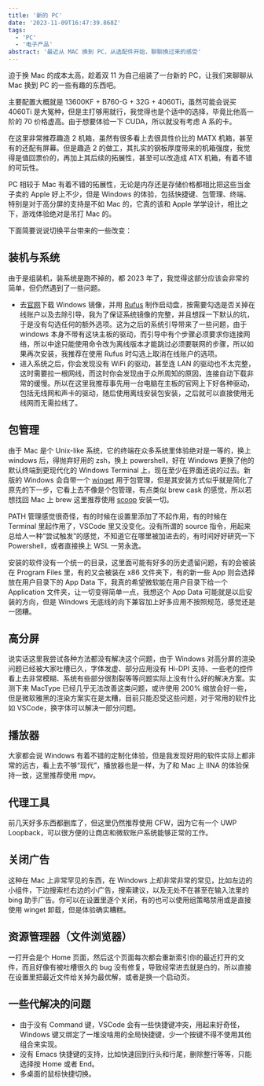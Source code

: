 ```yaml
---
title: '新的 PC'
date: '2023-11-09T16:47:39.868Z'
tags:
  - 'PC'
  - '电子产品'
abstract: '最近从 MAC 换到 PC，从选配件开始，聊聊换过来的感受'
---
```


迫于换 Mac 的成本太高，趁着双 11 为自己组装了一台新的 PC，让我们来聊聊从 Mac 换到 PC 的一些有趣的东西吧。

主要配置大概就是 13600KF + B760-G + 32G + 4060Ti，虽然可能会说买 4060Ti 是大冤种，但是主打够用就行，我觉得也是个适中的选择，毕竟比他高一阶的 70 价格虚高。由于想要体验一下 CUDA，所以就没有考虑 A 系的卡。

在这里非常推荐趣造 2 机箱，虽然有很多看上去很具性价比的 MATX 机箱，甚至有的还配有屏幕。但是趣造 2 的做工，其扎实的钢板厚度带来的机箱强度，我觉得是值回票价的，再加上其后续的拓展性，甚至可以改造成 ATX 机箱，有着不错的可玩性。

PC 相较于 Mac 有着不错的拓展性，无论是内存还是存储价格都相比把这些当金子卖的 Apple 好上不少，但是 Windows 的体验，包括快捷键、包管理、终端、特别是对于高分屏的支持是不如 Mac 的，它真的该和 Apple 学学设计，相比之下，游戏体验绝对是吊打 Mac 的。

下面简要说说切换平台带来的一些改变：

## 装机与系统

由于是组装机，装系统是跑不掉的，都 2023 年了，我觉得这部分应该会非常的简单，但仍然遇到了一些问题。

- 去[官网](https://www.microsoft.com/software-download/windows11)下载 Windows 镜像，并用 [Rufus](https://rufus.ie/) 制作启动盘，按需要勾选是否关掉在线账户以及去除引导，我为了保证系统镜像的完整，并且想踩一下默认的坑，于是没有勾选任何的额外选项。这为之后的系统引导带来了一些问题，由于 windows 本身不带有这块主板的驱动，而引导中有个步骤必须要求你连接网络，所以中途只能使用命令改为离线版本才能跳过必须要联网的步骤，所以如果再次安装，我推荐在使用 Rufus 时勾选上取消在线账户的选项。
- 进入系统之后，你会发现没有 WiFi 的驱动，甚至连 LAN 的驱动也不太完整，这时需要拉一根网线，而这时你会发现由于众所周知的原因，连接自动下载非常的缓慢。所以在这里我推荐事先用一台电脑在主板的官网上下好各种驱动，包括无线网和声卡的驱动，随后使用离线安装包安装，之后就可以直接使用无线网而无需拉线了。

## 包管理

由于 Mac 是个 Unix-like 系统，它的终端在众多系统里体验绝对是一等的，换上 windows 后，得抛弃好用的 zsh，换上 powershell，好在 Windows 更换了他的默认终端到更现代化的 Windows Terminal 上，现在至少在界面还说的过去。新版的 Windows 会自带一个 [winget](https://learn.microsoft.com/en-us/windows/package-manager/winget/) 用于包管理，但是其安装方式似乎就是简化了原先的下一步，它看上去不像是个包管理，有点类似 brew cask 的感觉，所以若想找回 Mac 上 brew 这里推荐使用 [scoop](https://scoop.sh/) 安装一切。

PATH 管理感觉很奇怪，有的时候在设置里添加了不起作用，有的时候在 Terminal 里起作用了，VSCode 里又没变化。没有所谓的 source 指令，用起来总给人一种“尝试触发”的感觉，不知道它在哪里被加进去的，有时间好好研究一下 Powershell，或者直接换上 WSL 一劳永逸。

安装的软件没有一个统一的目录，这里面可能有好多的历史遗留问题，有的会被装在 Program Files 里，有的又会被装在 x86 文件夹下，有的新一些 App 则会选择放在用户目录下的 App Data 下，我真的希望微软能在用户目录下给一个 Application 文件夹，让一切变得简单一点，我想这个 App Data 可能就是以后安装的方向，但是 Windows 无底线的向下兼容加上好多应用不按照规范，感觉还是一团糟。

## 高分屏

说实话这里我尝试各种方法都没有解决这个问题，由于 Windows 对高分屏的渲染问题已经被大家吐槽已久，字体发虚、部分应用没有 Hi-DPI 支持、一些老的控件看上去非常模糊、系统有些部分很割裂等等问题实际上没有什么好的解决方案。实测下来 MacType 已经几乎无法改善这类问题，或许使用 200% 缩放会好一些，但是微软雅黑的渲染方案实在是太糟，目前只能忍受这些问题，对于常用的软件比如 VSCode，换字体可以解决一部分问题。

## 播放器

大家都会说 Windows 有着不错的定制化体验，但是我发现好用的软件实际上都非常的远古，看上去不够“现代”，播放器也是一样，为了和 Mac 上 IINA 的体验保持一致，这里推荐使用 mpv。

## 代理工具

前几天好多东西都删库了，但这里仍然推荐使用 CFW，因为它有一个 UWP Loopback，可以很方便的让商店和微软账户系统能够正常的工作。

## 关闭广告

这种在 Mac 上非常罕见的东西，在 Windows 上却非常非常的常见，比如左边的小组件，下边搜索栏右边的小广告，搜索建议，以及无处不在甚至在输入法里的 bing 助手广告。你可以在设置里逐个关闭，有的也可以使用组策略禁用或是直接使用 winget 卸载，但是体验确实糟糕。

## 资源管理器（文件浏览器）

一打开会是个 Home 页面，然后这个页面每次都会重新索引你的最近打开的文件，而且好像有被吐槽很久的 bug 没有修复，导致经常进去就是白的，所以直接在设置里把最近文件给关掉为最优解，或者是换一个启动页。

## 一些代解决的问题

- 由于没有 Command 键，VSCode 会有一些快捷键冲突，用起来好奇怪，Windows 键又绑定了一堆没啥用的全局快捷键，少一个按键不得不使用其他组合来实现。
- 没有 Emacs 快捷键的支持，比如快速回到行头和行尾，删除整行等等，只能选择按 Home 或者 End。
- 多桌面的鼠标快捷切换。
